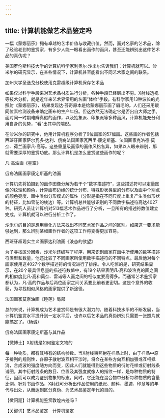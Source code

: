 ```yaml
---
---
---
```

title: 计算机能做艺术品鉴定吗
---




一幅《蒙娜丽莎》拥有卓越的艺术价值与收藏价值。然而，面对名家的艺术品，除了经验老到的鉴赏家，有多少人能一眼看出画作的画风，甚至还能辨别出这件艺术品的真伪呢？



美国罗伦斯科技大学的计算机科学家利奥尔·沙米尔告诉我们：计算机就可以。沙米尔的研究显示，在某些情况下，计算机甚至能看出不同艺术家之间的联系。

加州大学圣迭戈分校使用克雷超级计算机保存艺术品



如果仅以科学手段来对艺术品材质进行分析，各种手段已经层出不穷。X射线透视等技术分析，就是近年来艺术界常用的名画“体检”手段。有科学家用13种波长的光照射《蒙娜丽莎》，结果发现达·芬奇原本是给蒙娜丽莎画了眉毛的。人们还采用碳同位素检测设备来确定画布的生产年份。但这依然无法确定它是否出自大师之手。面对同一时期难辨真假的画作，以及抽象派、印象派等多种画风，计算机能充分利用自身的优势，“看”出其中的端倪。

在沙米尔的研究中，他用计算机程序分析了9位画家的57幅画。这些画的作者包括西班牙画家萨尔瓦多·达利、俄裔法国画家瓦西里·康定斯基、法国画家克洛德·莫奈、荷兰画家凡·高等。这些重量级画家的画作风格各异，如果以人眼来辨别，那就需要深厚的鉴赏功底。那么计算机是怎么鉴赏这些画作的呢？

凡·高油画《星空》



俄裔法国画家康定斯基的油画



计算机先将拍摄到的画作图像分解为若干个“数字描述符”，这些描述符可以定量图像的纹理和颜色，计算画布边缘的统计分布、特殊形状类型的分布以及画中个别点的颜色亮度、画中类似分形模式的属性（分形是指在不同尺度上重复产生类似形状的特征，比如雪花的棱边）等。计算机总共能够识别的不同数字描述符高达4027种。研究人员让计算机对513幅艺术作品进行了分析，一旦所有的描述符数值建立完成，计算机就可以进行分析工作了。

沙米尔的目的是想用量化方法来找出不同艺术家作品之间的区别。如果这一要求能够达到，那么辨别某幅画作作者的这项工作将变得更加容易。

西班牙超现实主义画家达利油画《液态的欲望》



为了寻找区分因素，沙米尔还编写了程序，用来识别画家在画中所使用的数字描述符类型和数量，他还比较了不同画家所使用数字描述符的不同特点。最后他对每个画家使用这4027个数字描述符的情况进行了排序。令人吃惊的是，研究结果显示，在20个最具信息量的描述符数值中，有19个结果表明凡·高和波洛克的画之间的相似度比凡·高和莫奈、雷诺等人画之间的相似度要高得多。而通常艺术鉴赏家都认为，凡·高的作品与后两位画家之间关系要比前者更密切。这是个意外的收获，为寻找相似风格的画家提供了新途径。

法国画家莫奈油画《睡莲》局部



总的来说，计算机成为艺术鉴赏师是有很大潜力的，随着科技水平的不断发展，当计算机鉴赏水平提升到一定水平后，也许以后艺术品的真伪辨别只需要一张照片就能搞定了。（杨诚）

俄裔法国画家康定斯基与其作品





【微博士】X射线是如何鉴定文物的

每一种物质，都有其特有的结构参数。当X射线束照射在样品上时，由于样品中原子排列的规则性，各原子散射波互相干涉时，将会在某些方向互相加强或互相抵消，合成波的强度随方向而变，因此人们就能得到这些物质的衍射花样或衍射线条谱图。其中衍射线条的数目、位置及其强度就像人的指纹一样，是每种物质的特征，因而可以成为鉴别物象的标志。同时，它还能在混合物中分析每种物质的含量比例。针对书画作品，X射线可分析出作品使用的纸张、颜料、墨迹、印章等的年代与出处，从而达到区分真伪、为艺术品鉴定年代的目的。



【微问题】计算机能鉴赏敦煌古迹吗？

【关键词】艺术品鉴定　计算机鉴定